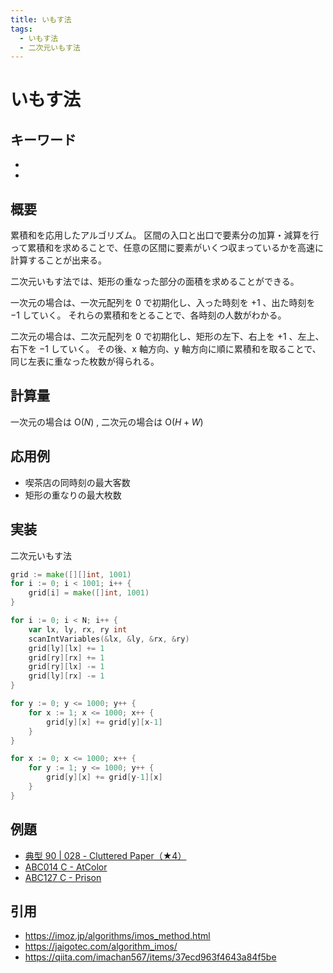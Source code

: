 ```yaml
---
title: いもす法
tags:
  - いもす法
  - 二次元いもす法
---
```


# いもす法

## キーワード


- <Tag tag="いもす法" />
- <Tag tag="二次元いもす法" />

## 概要

累積和を応用したアルゴリズム。
区間の入口と出口で要素分の加算・減算を行って累積和を求めることで、任意の区間に要素がいくつ収まっているかを高速に計算することが出来る。

二次元いもす法では、矩形の重なった部分の面積を求めることができる。

一次元の場合は、一次元配列を 0 で初期化し、入った時刻を $+1$ 、出た時刻を $-1$ していく。 それらの累積和をとることで、各時刻の人数がわかる。

二次元の場合は、二次元配列を 0 で初期化し、矩形の左下、右上を $+1$ 、左上、右下を $-1$ していく。 その後、x 軸方向、y 軸方向に順に累積和を取ることで、同じ左表に重なった枚数が得られる。

## 計算量

一次元の場合は $\mathrm{O}(N)$ , 二次元の場合は $\mathrm{O}(H+W)$

## 応用例

- 喫茶店の同時刻の最大客数
- 矩形の重なりの最大枚数

## 実装

二次元いもす法

```go
grid := make([][]int, 1001)
for i := 0; i < 1001; i++ {
    grid[i] = make([]int, 1001)
}

for i := 0; i < N; i++ {
    var lx, ly, rx, ry int
    scanIntVariables(&lx, &ly, &rx, &ry)
    grid[ly][lx] += 1
    grid[ry][rx] += 1
    grid[ry][lx] -= 1
    grid[ly][rx] -= 1
}

for y := 0; y <= 1000; y++ {
    for x := 1; x <= 1000; x++ {
        grid[y][x] += grid[y][x-1]
    }
}

for x := 0; x <= 1000; x++ {
    for y := 1; y <= 1000; y++ {
        grid[y][x] += grid[y-1][x]
    }
}
```

## 例題

- [典型 90 | 028 - Cluttered Paper（★4）](https://atcoder.jp/contests/typical90/tasks/typical90_ab)
- [ABC014 C - AtColor](https://atcoder.jp/contests/abc014/tasks/abc014_3)
- [ABC127 C - Prison](https://atcoder.jp/contests/abc127/tasks/abc127_c)

## 引用

- https://imoz.jp/algorithms/imos_method.html
- https://jaigotec.com/algorithm_imos/
- https://qiita.com/imachan567/items/37ecd963f4643a84f5be

